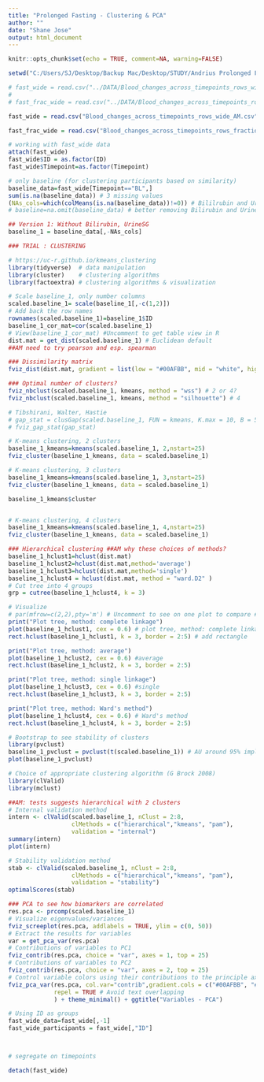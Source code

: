 ```yaml
---
title: "Prolonged Fasting - Clustering & PCA"
author: ""
date: "Shane Jose"
output: html_document
---
```


```r
knitr::opts_chunk$set(echo = TRUE, comment=NA, warning=FALSE)
```

```r
setwd("C:/Users/SJ/Desktop/Backup Mac/Desktop/STUDY/Andrius Prolonged Fasting")

# fast_wide = read.csv("../DATA/Blood_changes_across_timepoints_rows_wide_AM.csv",header=T,sep=",")
# 
# fast_frac_wide = read.csv("../DATA/Blood_changes_across_timepoints_rows_wide_fractions_AM.csv",header=T,sep=",")

fast_wide = read.csv("Blood_changes_across_timepoints_rows_wide_AM.csv")

fast_frac_wide = read.csv("Blood_changes_across_timepoints_rows_fractions_AM.csv")

# working with fast_wide data
attach(fast_wide)
fast_wide$ID = as.factor(ID)
fast_wide$Timepoint=as.factor(Timepoint)

# only baseline (for clustering participants based on similarity)
baseline_data=fast_wide[Timepoint=="BL",]
sum(is.na(baseline_data)) # 3 missing values
(NAs_cols=which(colMeans(is.na(baseline_data))!=0)) # Bililrubin and UrineSG
# baseline=na.omit(baseline_data) # better removing Bilirubin and UrineSG instead of observations?

## Version 1: Without Bilirubin, UrineSG
baseline_1 = baseline_data[,-NAs_cols]

### TRIAL : CLUSTERING

# https://uc-r.github.io/kmeans_clustering
library(tidyverse)  # data manipulation
library(cluster)    # clustering algorithms
library(factoextra) # clustering algorithms & visualization

# Scale baseline_1, only number columns
scaled.baseline_1= scale(baseline_1[,-c(1,2)])
# Add back the row names
rownames(scaled.baseline_1)=baseline_1$ID
baseline_1_cor_mat=cor(scaled.baseline_1)
# View(baseline_1_cor_mat) #Uncomment to get table view in R
dist.mat = get_dist(scaled.baseline_1) # Euclidean default
##AM need to try pearson and esp. spearman

### Dissimilarity matrix
fviz_dist(dist.mat, gradient = list(low = "#00AFBB", mid = "white", high = "#FC4E07"))

### Optimal number of clusters?
fviz_nbclust(scaled.baseline_1, kmeans, method = "wss") # 2 or 4?
fviz_nbclust(scaled.baseline_1, kmeans, method = "silhouette") # 4

# Tibshirani, Walter, Hastie
# gap_stat = clusGap(scaled.baseline_1, FUN = kmeans, K.max = 10, B = 50)
# fviz_gap_stat(gap_stat)

# K-means clustering, 2 clusters
baseline_1_kmeans=kmeans(scaled.baseline_1, 2,nstart=25)
fviz_cluster(baseline_1_kmeans, data = scaled.baseline_1)

# K-means clustering, 3 clusters
baseline_1_kmeans=kmeans(scaled.baseline_1, 3,nstart=25)
fviz_cluster(baseline_1_kmeans, data = scaled.baseline_1)

baseline_1_kmeans$cluster


# K-means clustering, 4 clusters
baseline_1_kmeans=kmeans(scaled.baseline_1, 4,nstart=25)
fviz_cluster(baseline_1_kmeans, data = scaled.baseline_1)

### Hierarchical clustering ##AM why these choices of methods?
baseline_1_hclust1=hclust(dist.mat)
baseline_1_hclust2=hclust(dist.mat,method='average')
baseline_1_hclust3=hclust(dist.mat,method='single')
baseline_1_hclust4 = hclust(dist.mat, method = "ward.D2" )
# Cut tree into 4 groups
grp = cutree(baseline_1_hclust4, k = 3)

# Visualize
# par(mfrow=c(2,2),pty='m') # Uncomment to see on one plot to compare ##AM??
print("Plot tree, method: complete linkage")
plot(baseline_1_hclust1, cex = 0.6) # plot tree, method: complete linkage
rect.hclust(baseline_1_hclust1, k = 3, border = 2:5) # add rectangle

print("Plot tree, method: average")
plot(baseline_1_hclust2, cex = 0.6) #average
rect.hclust(baseline_1_hclust2, k = 3, border = 2:5) 

print("Plot tree, method: single linkage")
plot(baseline_1_hclust3, cex = 0.6) #single
rect.hclust(baseline_1_hclust3, k = 3, border = 2:5) 

print("Plot tree, method: Ward's method")
plot(baseline_1_hclust4, cex = 0.6) # Ward's method
rect.hclust(baseline_1_hclust4, k = 3, border = 2:5)

# Bootstrap to see stability of clusters
library(pvclust)
baseline_1_pvclust = pvclust(t(scaled.baseline_1)) # AU around 95% implies strongly supported by data
plot(baseline_1_pvclust)

# Choice of appropriate clustering algorithm (G Brock 2008)
library(clValid)
library(mclust)

##AM: tests suggests hierarchical with 2 clusters
# Internal validation method 
intern <- clValid(scaled.baseline_1, nClust = 2:8,
                  clMethods = c("hierarchical","kmeans", "pam"), 
                  validation = "internal")
summary(intern)
plot(intern)

# Stability validation method
stab <- clValid(scaled.baseline_1, nClust = 2:8,
                  clMethods = c("hierarchical","kmeans", "pam"), 
                  validation = "stability")
optimalScores(stab)

### PCA to see how biomarkers are correlated
res.pca <- prcomp(scaled.baseline_1)
# Visualize eigenvalues/variances
fviz_screeplot(res.pca, addlabels = TRUE, ylim = c(0, 50))
# Extract the results for variables
var = get_pca_var(res.pca)
# Contributions of variables to PC1
fviz_contrib(res.pca, choice = "var", axes = 1, top = 25)
# Contributions of variables to PC2
fviz_contrib(res.pca, choice = "var", axes = 2, top = 25)
# Control variable colors using their contributions to the principle axis
fviz_pca_var(res.pca, col.var="contrib",gradient.cols = c("#00AFBB", "#E7B800", "#FC4E07"),
             repel = TRUE # Avoid text overlapping
             ) + theme_minimal() + ggtitle("Variables - PCA")

# Using ID as groups
fast_wide_data=fast_wide[,-1]
fast_wide_participants = fast_wide[,"ID"]



# segregate on timepoints

detach(fast_wide)
```
